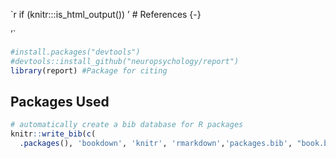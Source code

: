 `r if (knitr:::is_html_output()) '
# References {-}

'`
```r
#install.packages("devtools")
#devtools::install_github("neuropsychology/report")
library(report) #Package for citing
```

## Packages Used

```r
# automatically create a bib database for R packages
knitr::write_bib(c(
  .packages(), 'bookdown', 'knitr', 'rmarkdown','packages.bib', "book.bib"))
```
